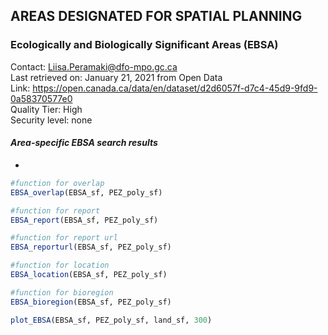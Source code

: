 ## **AREAS DESIGNATED FOR SPATIAL PLANNING**    

### **Ecologically and Biologically Significant Areas (EBSA)**    
Contact: <Liisa.Peramaki@dfo-mpo.gc.ca>  
Last retrieved on: January 21, 2021 from Open Data  
Link: <https://open.canada.ca/data/en/dataset/d2d6057f-d7c4-45d9-9fd9-0a58370577e0>  
Quality Tier: High  
Security level: none  

#### ***Area-specific EBSA search results***    

*
```r
#function for overlap
EBSA_overlap(EBSA_sf, PEZ_poly_sf)
```

```r
#function for report
EBSA_report(EBSA_sf, PEZ_poly_sf)
```

```r
#function for report url
EBSA_reporturl(EBSA_sf, PEZ_poly_sf)
```

```r
#function for location
EBSA_location(EBSA_sf, PEZ_poly_sf)
```

```r
#function for bioregion
EBSA_bioregion(EBSA_sf, PEZ_poly_sf)
```

```r
plot_EBSA(EBSA_sf, PEZ_poly_sf, land_sf, 300)
```
